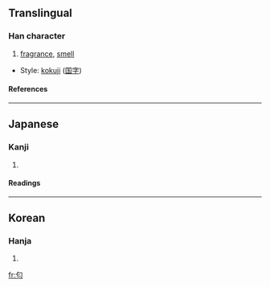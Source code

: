 ==Translingual==
===Han character===
{{Han char|rad=勹|as=02|sn=4|four=|canj=心心 (PP), X心心 (XPP)}}
# [[fragrance]], [[smell]]


* Style: [[kokuji]] ([[国字]])
====References====
{{Han ref|kx=0150.241|dkj=02503|dj=0339.160|hdz=10256.021|uh=5302|ud=21250}}
----
==Japanese==
===Kanji===
{{ja-kanji|grade=|rs=勹02}}
# {{defn|Japanese}} 
====Readings====
{{ja-readings|on=|kun=[[におう]] (niou), [[におい]] (nioi)}}
----
==Korean==
===Hanja===
{{ko-hanja|hangeul=[[내]]|rv=nae|mr=nae}}
# {{defn|Korean}}

[[fr:匂]]